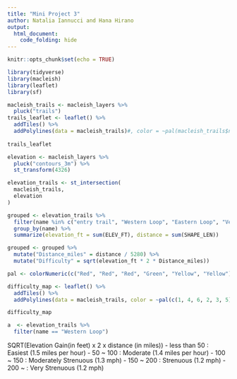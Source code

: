 ```yaml
---
title: "Mini Project 3"
author: Natalia Iannucci and Hana Hirano
output: 
  html_document:
    code_folding: hide
---
```


```r
knitr::opts_chunk$set(echo = TRUE)
```


```r
library(tidyverse)
library(macleish)
library(leaflet)
library(sf)

macleish_trails <- macleish_layers %>%
  pluck("trails")
trails_leaflet <- leaflet() %>%
  addTiles() %>%
  addPolylines(data = macleish_trails)#, color = ~pal(macleish_trails$name)) 
  
trails_leaflet
```

```r
elevation <- macleish_layers %>%
  pluck("contours_3m") %>%
  st_transform(4326)
```

```r
elevation_trails <- st_intersection(
  macleish_trails,
  elevation
) 

```

```r
grouped <- elevation_trails %>%
  filter(name %in% c("entry trail", "Western Loop", "Eastern Loop", "Vernal Pool Loop", "Porcupine Trail", "Easy Out")) %>%
  group_by(name) %>%
  summarize(elevation_ft = sum(ELEV_FT), distance = sum(SHAPE_LEN))

grouped <- grouped %>% 
  mutate("Distance_miles" = distance / 5280) %>%
  mutate("Difficulty" = sqrt(elevation_ft * 2 * Distance_miles))
```

```r
pal <- colorNumeric(c("Red", "Red", "Red", "Green", "Yellow", "Yellow"))

difficulty_map <- leaflet() %>%
  addTiles() %>%
  addPolylines(data = macleish_trails, color = ~pal(c(1, 4, 6, 2, 3, 5)))

difficulty_map
```

```r
a  <- elevation_trails %>%
  filter(name == "Western Loop")
```


SQRT(Elevation Gain(in feet) x 2 x distance (in miles))
- less than 50 : Easiest (1.5 miles per hour)
- 50 ~ 100 : Moderate (1.4 miles per hour)
- 100 ~ 150 : Moderately Strenuous (1.3 mph)
- 150 ~ 200 : Strenuous (1.2 mph)
- 200 ~ : Very Strenuous (1.2 mph)